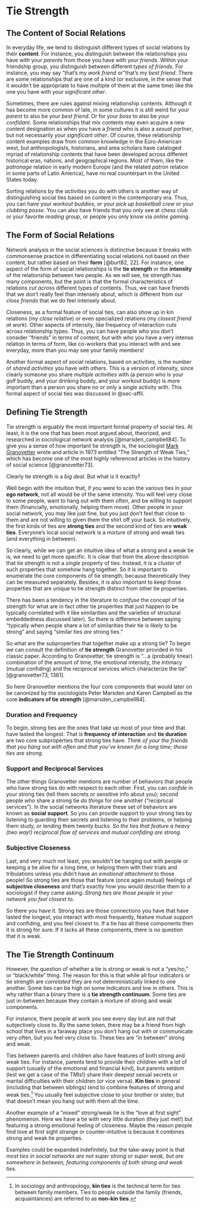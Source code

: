 # Tie Strength

## The Content of Social Relations
In everyday life, we tend to distinguish different types of social relations by their **content**. For instance, you distinguish between the relationships you have with your *parents* from those you have with your *friends*. Within your friendship group, you distinguish between different *types of friends*. For instance, you may say "that's my *work friend* or "that's my *best friend*. There are some relationships that are one of a kind (or exclusive, in the sense that it wouldn't be appropriate to have multiple of them at the same time) like the one you have with your *significant other*. 

Sometimes, there are rules against mixing relationship contents. Although it has become more common of late, in some cultures it is still weird for your *parent* to also be your *best friend*. Or for your *boss* to also be your *confidant*. Some relationships that mix contents may even acquire a new content designation as when you have a *friend* who is also a *sexual partner*, but not necessarily your *significant other*. Of course, these relationship content examples draw from common knowledge in the Euro-American west, but anthropologists, historians, and area scholars have cataloged myriad of relationship contents that have been developed across different historical eras, nations, and geographical regions. Most of them, like the *patronage* relation in early modern Europe (and the related *patron* relation in some parts of Latin America), have no real counterpart in the United States today. 

Sorting relations by the *activities* you do with others is another way of distinguishing social ties based on content in the contemporary era. Thus, you can have your *workout buddies*, or your *pick up basketball crew* or your *clubbing posse*. You can also have friends that you only see at *chess club* or your favorite *reading group*, or people you only know via *online gaming*.  

## The Form of Social Relations
Network analysis in the social sciences is distinctive because it breaks with commonsense practice in differentiating social relations not based on their content, but rather based on their **form** [@burt82, 22]. For instance, one aspect of the form of social relationships is the **tie strength** or the **intensity** of the relationship between two people. As we will see, tie strength has many components, but the point is that the formal characteristics of relations *cut across* different types of contents. Thus, we can have friends that we don't really feel than intensely about, which is different from our *close friends* that we do feel intensely about. 

Closeness, as a formal feature of social ties, can also show up in kin relations (my *close relative*) or even specialized relations (my *closest friend at work*). Other aspects of intensity, like frequency of interaction cuts across relationship types. Thus, you can have people who you don't consider "friends" in terms of content, but with who you have a very intense relation in terms of form, like co-workers that you interact with and see everyday, more than you may see your family members! 

Another formal aspect of social relations, based on activities, is the number of *shared activities* you have with others. This is a version of intensity, since clearly someone you share *multiple activities* with (a person who is your golf buddy, and your drinking buddy, and your workout buddy) is more important than a person you share no or only a single activity with. This formal aspect of social ties was discussed in @sec-affil.

## Defining Tie Strength
Tie strength is arguably the most important formal property of social ties. At least, it is the one that has been most argued about, theorized, and researched in sociological network analysis [@marsden_campbell84]. To give you a sense of how important tie strength is, the sociologist [Mark Granovetter](https://en.wikipedia.org/wiki/Mark_Granovetter) wrote and article in 1973 entitled "The Strength of Weak Ties," which has become one of the most highly referenced articles in the history of social science [@granovetter73]. 

Clearly tie strength is a *big deal*. But what is it exactly?

Well begin with the intuition that, if you were to scan the various ties in your **ego network**, not all would be of the same intensity. You will feel very close to some people, want to hang out with them often, and be willing to support them (financially, emotionally, helping them move). Other people in your social network, you may like just fine, but you just don't feel that close to them and are not willing to given them the shirt off your back. So intuitively, the first kinds of ties are **strong ties** and the second kind of ties are **weak ties**. Everyone's local social network is a mixture of strong and weak ties (and everything in between). 

So clearly, while we can get an intuitive idea of what a strong and a weak tie is, we need to get more specific. It is clear that from the above description that tie strength is not a *single* property of ties. Instead, it is a *cluster* of such properties that somehow hang together. So it is important to enumerate the core components of tie strength, because theoretically they can be measured separately. Besides, it is also important to keep those properties that are unique to tie strength distinct from other tie properties. 

There has been a tendency in the literature to *confuse* the concept of tie strength for what are in fact other tie properties that just happen to be typically correlated with it like similarities and the varieties of structural embeddedness discussed later). So there is difference between saying "typically when people share a lot of similarities their tie is *likely* to be strong" and saying "similar ties *are* strong ties."

So what are the subproperties that together make up a strong tie? To begin we can consult the definition of **tie strength** Granovetter provided in his classic paper. According to Granovetter, tie strength is "...a (probably linear) combination of the amount of time, the emotional intensity, the intimacy (mutual confiding) and the reciprocal services which characterize the tie" [@granovetter73,  1361].

So here Granovetter mentions the four core components that would later on be canonized by the sociologists Peter Marsden and Karen Campbell as the core **indicators of tie strength** [@marsden_campbell84]. 

### Duration and Frequency
To begin, strong ties are the ones that take up most of your time and that have lasted the longest. That is **frequency of interaction** and **tie duration** are two core subproperties that strong ties have. *Think of your the friends that you hang out with often and that you've known for a long time; those ties are strong*. 

### Support and Reciprocal Services
The other things Granovetter mentions are number of behaviors that people who have strong ties do with respect to each other. First, you can *confide* in your strong ties (tell them secrets or sensitive info about you); second people who share a strong tie *do things* for one another ("reciprocal services"). In the social networks literature these set of behaviors are known as **social support**. So you can provide support to your strong ties by listening to guarding their secrets and listening to their problems, or helping them study, or lending them twenty bucks. *So the ties that feature a heavy (two way!) reciprocal flow of services and mutual confiding are strong*.  

### Subjective Closeness
Last, and very much not least, you wouldn't be hanging out with people or keeping a tie alive for a long time, or helping them with their trials and tribulations unless you didn't have an *emotional attachment* to those people! So strong ties are those that feature (once again mutual) feelings of **subjective closeness** and that's exactly how you would describe them to a sociologist if they came asking. *Strong ties are those people in your network you feel closest to*. 

So there you have it. Strong ties are those connections you have that have lasted the longest, you interact with most frequently, feature mutual support and confiding, and you feel closest to. If a tie has all these components then it is strong for sure. If it lacks all these components, there is no question that it is weak. 

## The Tie Strength Continuum 

However, the question of whether a tie is strong or weak is not a "yes/no," or "black/white" thing. The reason for this is that while all four indicators or tie strength are *correlated* they are not deterministically linked to one another. Some ties can be high on some indicators and low in others. This is why rather than a binary there is a **tie strength continuum**. Some ties are just in-between because they contain a mixture of strong and weak components. 

For instance, there people at work you see every day but are not that subjectively close to. By the same token, there may be a friend from high school that lives in a faraway place you don't hang out with or communicate very often, but you feel very close to. These ties are "in between" strong and weak. 

Ties between parents and children also have features of both strong and weak ties. For instance, parents tend to provide their children with a lot of support (usually of the emotional and financial kind), but parents seldom (lest we get a case of the TMIs!) share their deepest sexual secrets or marital difficulties with their children (or vice versa). **Kin ties** in general (including that between siblings) tend to combine features of strong and weak ties.^[In sociology and anthropology, **kin ties** is the technical term for ties between family members. Ties to people outside the family (friends, acquaintances) are referred to as **non-kin ties**.] You usually feel subjective close to your brother or sister, but that doesn't mean you hang out with them all the time. 

Another example of a "mixed" strong/weak tie is the "love at first sight" phenomenon. Here we have a tie with very little duration (they just met!) but featuring a strong emotional feeling of closeness. Maybe the reason people find love at first sight strange or counter-intuitive is because it combines strong and weak tie properties. 

Examples could be expanded indefinitely, but the take-away point is that *most ties in social networks are not super strong or super weak, but are somewhere in between, featuring components of both strong and weak ties*. 


